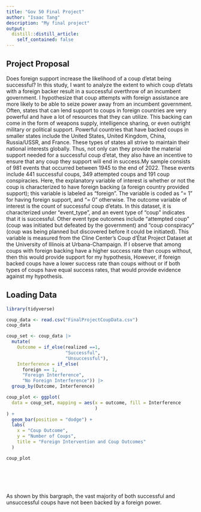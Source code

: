 ```yaml
---
title: "Gov 50 Final Project"
author: "Isaac Tang"
description: "My final project"
output:
  distill::distill_article:
    self_contained: false
---
```




## Project Proposal

Does foreign support increase the likelihood of a coup d’etat being successful? In this study, I want to analyze the extent to which coup d'etats with a foreign backer result in a successful overthrow of an incumbent government. I hypothesize that coup attempts with foreign assistance are more likely to be able to seize power away from an incumbent government. Often, states that can lend support to coups in foreign countries are very powerful and have a lot of resources that they can utilize. This backing can come in the form of weapons supply, intelligence sharing, or even outright military or political support. Powerful countries that have backed coups in smaller states include the United States, United Kingdom, China, Russia/USSR, and France. These types of states all strive to maintain their national interests globally. Thus, not only can they provide the material support needed for a successful coup d’etat, they also have an incentive to ensure that any coup they support will end in success.My sample consists of 981 events that occurred between 1945 to the end of 2022. These events include 441 successful coups, 349 attempted coups and 191 coup conspiracies. Here, the explanatory variable of interest is whether or not the coup is characterized to have foreign backing (a foreign country provided support); this variable is labeled as “foreign”. The variable is coded as “= 1” for having foreign support, and “= 0” otherwise. The outcome variable of interest is the count of successful coup d’etats. In this dataset, it is characterized under “event_type”, and an event type of “coup” indicates that it is successful. Other event type outcomes include “attempted coup” (coup was initiated but defeated by the government) and “coup conspiracy” (coup was being planned but discovered before it could be initiated). This variable is measured from the Cline Center’s Coup d’État Project Dataset at the University of Illinois at Urbana-Champaign. If I observe that among coups with foreign backing have a higher success rate than coups without, then this would provide support for my hypothesis, However, if foreign backed coups have a lower success rate than coups without or if both types of coups have equal success rates, that would provide evidence against my hypothesis. 

## Loading Data

```r
library(tidyverse)

coup_data <- read.csv("FinalProjectCoupData.csv")
coup_data

```



```r
coup_set <- coup_data |>
  mutate(
    Outcome = if_else(realized ==1, 
                      "Successful",
                      "Unsuccessful"),
    Interference = if_else(
      foreign == 1,
      "Foreign Interference",
      "No Foreign Interference")) |>
  group_by(Outcome, Interference)

coup_plot <- ggplot(
  data = coup_set, mapping = aes(x = outcome, fill = Interference
                                 )
) + 
  geom_bar(position = "dodge") +
  labs(
    x = "Coup Outcome",
    y = "Number of Coups",
    title = "Foreign Intervention and Coup Outcomes"
  )

coup_plot







```

As shown by this bargraph, the vast majority of both successful and unsuccessful coups have not been backed by a foreign power.

